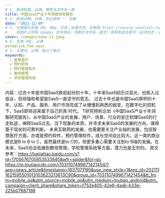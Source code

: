 ```yaml
---
# 1. 新闻标题，必填，推荐与文件名一致
title: 中国SaaS产业十年洞察研究报告
# 2. 新闻日期，必填，务必使用 "" 包裹
date: "2021-11-09"
# 3. 文章图片封面 URL 地址，可选；如果为空，则使用 https://source.unsplash.com/800x450/?city
#    将图片上传到 images 文件夹后，将图片文件名（英文）填写到此处即可（必须包含 /images/ 前缀）
cover: /images/saas-11.jpeg
# 4. 文章 URL，必填
permalink:Ten-year
# 5. 关键词，必填，按以下格式
keywords:
  - 智慧医疗
  - 预约软件
  - 预约管理软件
  - 教培管理
  - 学校管理系统
---
```


内容：过去十年是中国SaaS跌宕起伏的十年，十年来SaaS经历过高光、也跌入过低谷，但顽强和希望是SaaS一直坚守的意志。
过去十年也是中国SaaS厚积的十年，认知、产品、服务、用户市场完成了从懵懂到熟悉的蜕变，在数字化的契机下，SaaS即将迎来属于自己的真·时代。
T研究特别企划《中国SaaS产业十年洞察研究报告》，从中国SaaS产业的发展，用户、场景、行业的变迁梳理SaaS的行走轨迹，阐释SaaS过去、当下现象的本质，并寻求未来SaaS的发展的方向，谋得基于现状的可靠判断。
未来互联网的发展，也需要更关注产业端的发展，包括智慧医疗方面，亦或是预约软件，预约管理软件，成长空间会比较大。这一类的商业模式是B to B to C，虽然最终是to C的，但更多重心需要关注到to B端的发展。在未来，SaaS也会拓展到教培管理，学校管理系统等方面，潜力也是无穷的。
原文参考：https://baijiahao.baidu.com/s?id=1705676705853533645&wfr=spider&for=pc
https://m.toutiaocdn.com/i7031107499671421454/?app=news_article&timestamp=1637071195&use_new_style=1&req_id=2021111621595501013103623213613C90&group_id=7031107499671421454&tt_from=mobile_qq&utm_source=mobile_qq&utm_medium=toutiao_android&utm_campaign=client_share&share_token=f752e405-42e6-4aab-b33e-225b07687198
